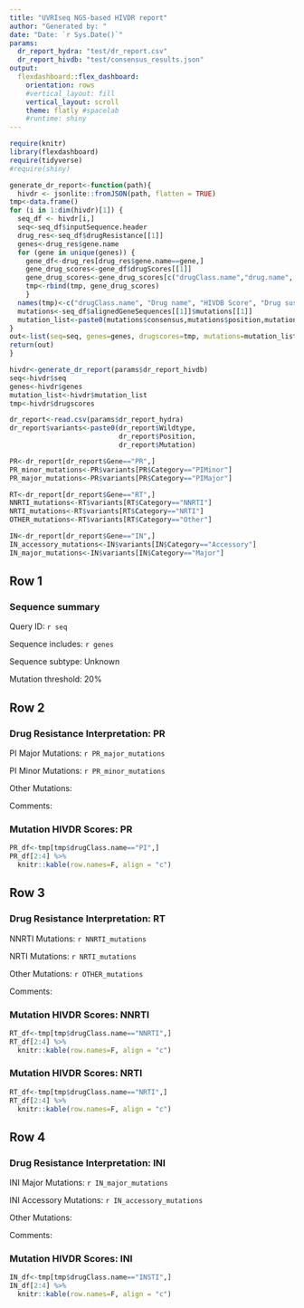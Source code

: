 ```yaml
---
title: "UVRIseq NGS-based HIVDR report"
author: "Generated by: "
date: "Date: `r Sys.Date()`"
params:
  dr_report_hydra: "test/dr_report.csv"
  dr_report_hivdb: "test/consensus_results.json"
output: 
  flexdashboard::flex_dashboard:
    orientation: rows
    #vertical_layout: fill
    vertical_layout: scroll
    theme: flatly #spacelab
    #runtime: shiny
---
```


```r
require(knitr)
library(flexdashboard)
require(tidyverse)
#require(shiny)
```

```r
generate_dr_report<-function(path){
  hivdr <- jsonlite::fromJSON(path, flatten = TRUE)
tmp<-data.frame()
for (i in 1:dim(hivdr)[1]) {
  seq_df <- hivdr[i,]
  seq<-seq_df$inputSequence.header
  drug_res<-seq_df$drugResistance[[1]]
  genes<-drug_res$gene.name
  for (gene in unique(genes)) {
    gene_df<-drug_res[drug_res$gene.name==gene,]
    gene_drug_scores<-gene_df$drugScores[[1]]
    gene_drug_scores<-gene_drug_scores[c("drugClass.name","drug.name", "score", "text")]
    tmp<-rbind(tmp, gene_drug_scores)
    }
  names(tmp)<-c("drugClass.name", "Drug name", "HIVDB Score", "Drug susceptibility")
  mutations<-seq_df$alignedGeneSequences[[1]]$mutations[[1]]
  mutation_list<-paste0(mutations$consensus,mutations$position,mutations$AAs)
}
out<-list(seq=seq, genes=genes, drugscores=tmp, mutations=mutation_list)
return(out)
}
```

```r
hivdr<-generate_dr_report(params$dr_report_hivdb)
seq<-hivdr$seq
genes<-hivdr$genes
mutation_list<-hivdr$mutation_list
tmp<-hivdr$drugscores
```

```r
dr_report<-read.csv(params$dr_report_hydra)
dr_report$variants<-paste0(dr_report$Wildtype,
                           dr_report$Position,
                           dr_report$Mutation)

PR<-dr_report[dr_report$Gene=="PR",]
PR_minor_mutations<-PR$variants[PR$Category=="PIMinor"]
PR_major_mutations<-PR$variants[PR$Category=="PIMajor"]

RT<-dr_report[dr_report$Gene=="RT",]
NNRTI_mutations<-RT$variants[RT$Category=="NNRTI"]
NRTI_mutations<-RT$variants[RT$Category=="NRTI"]
OTHER_mutations<-RT$variants[RT$Category=="Other"]

IN<-dr_report[dr_report$Gene=="IN",]
IN_accessory_mutations<-IN$variants[IN$Category=="Accessory"]
IN_major_mutations<-IN$variants[IN$Category=="Major"]
```

<!-- Column {.sidebar data-width=300} -->
<!-- ------------------------------------- -->

<!-- ```{r} -->
<!-- #selectInput("sequence", label = "Select Consensus Sequence:", choices = seq) -->
<!-- ``` -->

<!-- ```{r} -->
<!-- #selectInput("threshold", label = "Select Mutational Threshold:", choices = c("20%","10%","5%","2%","1%", "0.5%", "0.2%", "0.1%")) -->
<!-- ``` -->

<!-- Credits: Quasitools, Hydra, Sierralocal, HIVdb. -->

Row 1
-----------------------------------------------------------------------

### Sequence summary

Query ID: `r seq`

Sequence includes: `r genes`

Sequence subtype: Unknown

Mutation threshold: 20%

<!-- Mutations: `r hivdr$mutations` -->

Row 2
-----------------------------------------------------------------------

### Drug Resistance Interpretation: PR

PI Major Mutations: `r PR_major_mutations`

PI Minor Mutations: `r PR_minor_mutations`

Other Mutations:

Comments:

### Mutation HIVDR Scores: PR

```r
PR_df<-tmp[tmp$drugClass.name=="PI",]
PR_df[2:4] %>% 
  knitr::kable(row.names=F, align = "c")
```

Row 3
-----------------------------------------------------------------------


### Drug Resistance Interpretation: RT

NNRTI Mutations: `r NNRTI_mutations`

NRTI Mutations: `r NRTI_mutations`

Other Mutations: `r OTHER_mutations`

Comments:

### Mutation HIVDR Scores: NNRTI

```r
RT_df<-tmp[tmp$drugClass.name=="NNRTI",]
RT_df[2:4] %>% 
  knitr::kable(row.names=F, align = "c")
```

### Mutation HIVDR Scores: NRTI

```r
RT_df<-tmp[tmp$drugClass.name=="NRTI",]
RT_df[2:4] %>% 
  knitr::kable(row.names=F, align = "c")
```

Row 4
-----------------------------------------------------------------------


### Drug Resistance Interpretation: INI

INI Major Mutations: `r IN_major_mutations`

INI Accessory Mutations: `r IN_accessory_mutations`

Other Mutations:

Comments:

### Mutation HIVDR Scores: INI
```r
IN_df<-tmp[tmp$drugClass.name=="INSTI",]
IN_df[2:4] %>% 
  knitr::kable(row.names=F, align = "c")
```
